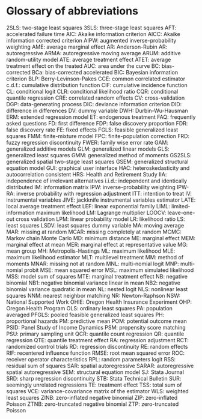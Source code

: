 # Glossary of abbreviations 

2SLS: two-stage least squares
3SLS: three-stage least squares
AFT: accelerated failure time
AIC: Akaike information criterion
AICC: Akaike information corrected criterion
AIPW: augmented inverse-probability weighting
AME: average marginal effect
AR: Anderson-Rubin
AR: autoregressive
ARMA: autoregressive moving average
ARUM: additive random-utility model
ATE: average treatment effect
ATET: average treatment effect on the treated
AUC: area under the curve
BC: bias-corrected
BCa: bias-corrected accelerated
BIC: Bayesian information criterion
BLP: Berry-Levinson-Pakes
CCE: common correlated estimator
c.d.f.: cumulative distribution function
CIF: cumulative incidence function
CL: conditional logit
CLR: conditional likelihood ratio
CQR: conditional quantile regression
CRE: correlated random effects
CV: cross-validation
DGP: data-generating process
DIC: deviance information criterion
DID: difference in differences
DV: dummy variable
DWH: Durbin-Wu-Hausman
ERM: extended regression model
ET: endogenous treatment
FAQ: frequently asked questions
FD: first difference
FDP: false discovery proportion
FDR: false discovery rate
FE: fixed effects
FGLS: feasible generalized least squares
FMM: finite-mixture model
FPC: finite-population correction
FRD: fuzzy regression discontinuity
FWER: family wise error rate
GAM: generalized additive models
GLM: generalized linear models
GLS: generalized least squares
GMM: generalized method of moments
GS2SLS: generalized spatial two-stage least squares
GSEM: generalized structural equation model
GUI: graphical user interface
HAC: heteroskedasticity and autocorrelation consistent
HRS: Health and Retirement Study
IIA: independence of irrelevant alternatives
i.i.d.: independent and identically distributed
IM: information matrix
IPW: inverse-probability weighting
IPW-RA: inverse probability with regression adjustment
ITT: intention to treat
IV: instrumental variables
JIVE: jackknife instrumental variables estimator
LATE: local average treatment effect
LEF: linear exponential family
LIML: limited-information maximum likelihood
LM: Lagrange multiplier
LOOCV: leave-one-out cross validation
LPM: linear probability model
LR: likelihood ratio
LS: least squares
LSDV: least squares dummy variable
MA: moving average
MAR: missing at random
MCAR: missing completely at random
MCMC: Markov chain Monte Carlo
MD: minimum distance
ME: marginal effect
MEM: marginal effect at mean
MER: marginal effect at representative value
MG: mean group
MH: Metropolis-Hastings
ML: maximum likelihood
MLE: maximum likelihood estimator
MLT: multilevel treatment
MM: method of moments
MNAR: missing not at random
MNL: multi-nomial logit
MNP: multi-nomial probit
MSE: mean squared error
MSL: maximum simulated likelihood
MSS: model sum of squares
MTE: marginal treatment effect
NB: negative binomial
NB1: negative binomial variance linear in mean
NB2: negative binomial variance quadratic in mean
NL: nested logit
NLS: nonlinear least squares
NNM: nearest neighbor matching
NR: Newton-Raphson
NSW: National Supported Work
OHIE: Oregon Health Insurance Experiment
OHP: Oregon Health Program
OLS: ordinary least squares
PA: population averaged
PFGLS: pooled feasible generalized least squares
PH: proportional hazards
PM: predictive mean
POM: potential outcome mean
PSID: Panel Study of Income Dynamics
PSM: propensity score matching
PSU: primary sampling unit
QCR: quantile count regression
QR: quantile regression
QTE: quantile treatment effect
RA: regression adjustment
RCT: randomized control trials
RD: regression discontinuity
RE: random effects
RIF: recentered influence function
RMSE: root mean squared error
ROC: receiver operator characteristics
RPL: random parameters logit
RSS: residual sum of squares
SAR: spatial autoregressive
SARAR: autoregressive spatial autoregressive
SEM: structural equation model
SJ: Stata Journal
SRD: sharp regression discontinuity
STB: Stata Technical Bulletin
SUR: seemingly unrelated regressions
TE: treatment effect
TSS: total sum of squares
VCE: variance-covariance matrix of the estimator
WLS: weighted least squares
ZINB: zero-inflated negative binomial
ZIP: zero-inflated Poisson
ZTNB: zero-truncated negative binomial
ZTP: zero-truncated Poisson
